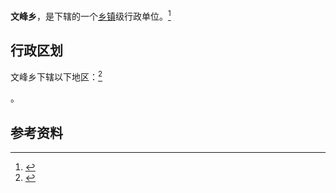 {{中国乡级行政区|42/03/23/205/000}}

'''文峰乡'''，是{{PRC admin/fullname|42/03/23/205/000|3}}下辖的一个[[乡镇|乡镇]]级行政单位。<ref>{{PRC admin/ref sgc|{{PRC admin/parent|42/03/23/205/000}}}}</ref>

== 行政区划 ==

文峰乡下辖以下地区：<ref>{{PRC admin/ref sgc|42/03/23/205/000}}</ref>

{{PRC admin/children|42/03/23/205/000}}。

== 参考资料 ==

{{reflist}}

{{行政区划小作品}}
{{PRC admin/navcat|42/03/23/205/000}}